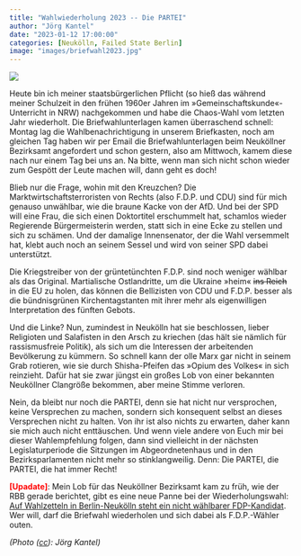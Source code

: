 ```yaml
---
title: "Wahlwiederholung 2023 -- Die PARTEI"
author: "Jörg Kantel"
date: "2023-01-12 17:00:00"
categories: [Neukölln, Failed State Berlin]
image: "images/briefwahl2023.jpg"
---
```


[![](images/briefwahl2023-b.jpg)](https://www.flickr.com/photos/schockwellenreiter/52623142744/)

Heute bin ich meiner staatsbürgerlichen Pflicht (so hieß das während meiner Schulzeit in den frühen 1960er Jahren im »Gemeinschaftskunde«-Unterricht in NRW) nachgekommen und habe die Chaos-Wahl vom letzten Jahr wiederholt. Die Briefwahlunterlagen kamen überraschend schnell: Montag lag die Wahlbenachrichtigung in unserem Briefkasten, noch am gleichen Tag haben wir per Email die Briefwahlunterlagen beim Neuköllner Bezirksamt angefordert und schon gestern, also am Mittwoch, kamem diese nach nur einem Tag bei uns an. Na bitte, wenn man sich nicht schon wieder zum Gespött der Leute machen will, dann geht es doch!

Blieb nur die Frage, wohin mit den Kreuzchen? Die Marktwirtschaftsterroristen von Rechts (also F.D.P. und CDU) sind für mich genauso unwählbar, wie die braune Kacke von der AfD. Und bei der SPD will eine Frau, die sich einen Doktortitel erschummelt hat, schamlos wieder Regierende Bürgermeisterin werden, statt sich in eine Ecke zu stellen und sich zu schämen. Und der damalige Innensenator, der die Wahl versemmelt hat, klebt auch noch an seinem Sessel und wird von seiner SPD dabei unterstützt.

Die Kriegstreiber von der grüntetünchten F.D.P. sind noch weniger wählbar als das Original. Martialische Ostlandritte, um die Ukraine »heim« ~~ins Reich~~ in die EU zu holen, das können die Bellizisten von CDU und F.D.P. besser als die bündnisgrünen Kirchentagstanten mit ihrer mehr als eigenwilligen Interpretation des fünften Gebots.

Und die Linke? Nun, zumindest in Neukölln hat sie beschlossen, lieber Religioten und Salafisten in den Arsch zu kriechen (das hält sie nämlich für rassismusfreie Politik), als sich um die Interessen der arbeitenden Bevölkerung zu kümmern. So schnell kann der olle Marx gar nicht in seinem Grab rotieren, wie sie durch Shisha-Pfeifen das »Opium des Volkes« in sich reinzieht. Dafür hat sie zwar jüngst ein großes Lob von einer bekannten Neuköllner Clangröße bekommen, aber meine Stimme verloren.

Nein, da bleibt nur noch die PARTEI, denn sie hat nicht nur versprochen, keine Versprechen zu machen, sondern sich konsequent selbst an dieses Versprechen nicht zu halten. Von ihr ist also nichts zu erwarten, daher kann sie mich auch nicht enttäuschen. Und wenn viele andere von Euch mir bei dieser Wahlempfehlung folgen, dann sind vielleicht in der nächsten Legislaturperiode die Sitzungen im Abgeordnetenhaus und in den Bezirksparlamenten nicht mehr so stinklangweilig. Denn: Die PARTEI, die PARTEI, die hat immer Recht!

<b style="color:red">[Upadate]</b>: Mein Lob für das Neuköllner Bezirksamt kam zu früh, wie der RBB gerade berichtet, gibt es eine neue Panne bei der Wiederholungswahl: [Auf Wahlzetteln in Berlin-Neukölln steht ein nicht wählbarer FDP-Kandidat](https://www.rbb24.de/politik/wahl/abgeordnetenhaus/agh-2023/beitraege/wahlpanne-fdp-neukoelln-stimmzettel-kandidat-weggezogen.html). Wer will, darf die Briefwahl wiederholen und sich dabei als F.D.P.-Wähler outen.

*(Photo ([cc](http://creativecommons.org/licenses/by-nc-nd/2.0/)): Jörg Kantel)*